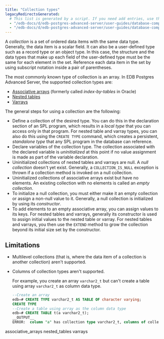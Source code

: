```yaml
---
title: "Collection types"
legacyRedirectsGenerated:
  # This list is generated by a script. If you need add entries, use the `legacyRedirects` key.
  - "/edb-docs/d/edb-postgres-advanced-server/user-guides/database-compatibility-for-oracle-developers-guide/9.6/Database_Compatibility_for_Oracle_Developers_Guide_v9.6.1.078.html"
  - "/edb-docs/d/edb-postgres-advanced-server/user-guides/database-compatibility-for-oracle-developers-guide/9.5/Database_Compatibility_for_Oracle_Developers_Guide.1.172.html"
---
```


<div id="collections" class="registered_link"></div>

A *collection* is a set of ordered data items with the same data type. Generally, the data item is a scalar field. It can also be a user-defined type such as a record type or an object type. In this case, the structure and the data types that make up each field of the user-defined type must be the same for each element in the set. Reference each data item in the set by using subscript notation inside a pair of parentheses.

The most commonly known type of collection is an array. In EDB Postgres Advanced Server, the supported collection types are: 
- [Associative arrays](01_associative_arrays) (formerly called *index-by-tables* in Oracle) 
- [Nested tables](02_nested_tables)
- [Varrays](03_varrays)

The general steps for using a collection are the following:

-   Define a collection of the desired type. You can do this in the declaration section of an SPL program, which results in a *local type* that you can access only in that program. For nested table and varray types, you can also do this using the `CREATE TYPE` command, which creates a persistent, *standalone type* that any SPL program in the database can reference.
-   Declare variables of the collection type. The collection associated with the declared variable is *uninitialized* at this point if no value assignment is made as part of the variable declaration.
-   Uninitialized collections of nested tables and varrays are null. A *null collection* doesn't yet exist. Generally, a `COLLECTION_IS_NULL` exception is thrown if a collection method is invoked on a null collection.
-   Uninitialized collections of associative arrays exist but have no elements. An existing collection with no elements is called an *empty collection*.
-   To initialize a null collection, you must either make it an empty collection or assign a non-null value to it. Generally, a null collection is initialized by using its *constructor*.
-   To add elements to an empty associative array, you can assign values to its keys. For nested tables and varrays, generally its constructor is used to assign initial values to the nested table or varray. For nested tables and varrays, you then use the `EXTEND` method to grow the collection beyond its initial size set by the constructor.


## Limitations

- Multilevel collections (that is, where the data item of a collection is another collection) aren't supported.

- Columns of collection types aren't supported.

  For example, you create an array `varchar2_t` but can't create a table using array `varchar2_t` as column data type.

  ```sql
  --Create an array 
  edb=# CREATE TYPE varchar2_t AS TABLE OF character varying;
  CREATE TYPE
  --Create a table using array as the column data type
  edb=# CREATE TABLE t(a varchar2_t);
  __OUTPUT__
  ERROR:  column "a" has collection type varchar2_t, columns of collection types are not supported.
  ```

<div class="toctree" maxdepth="3">

associative_arrays nested_tables varrays

</div>
